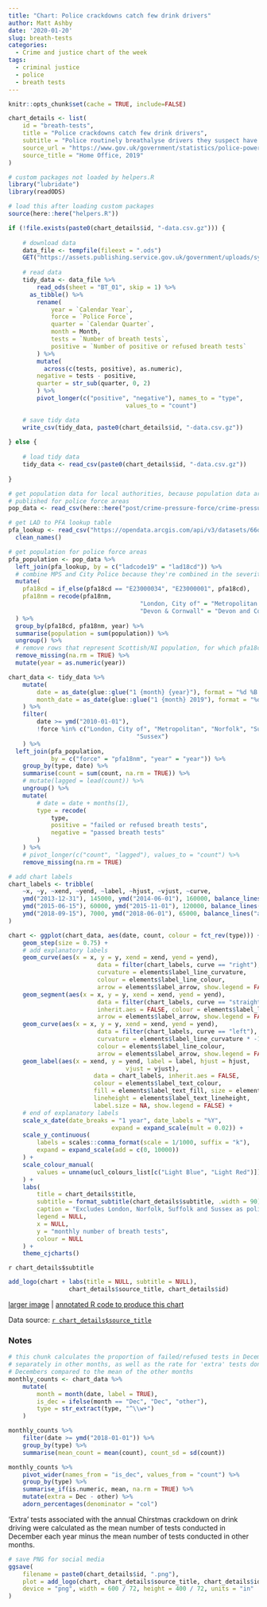 ```yaml
---
title: "Chart: Police crackdowns catch few drink drivers"
author: Matt Ashby
date: '2020-01-20'
slug: breath-tests
categories:
  - Crime and justice chart of the week
tags:
  - criminal justice
  - police
  - breath tests
---
```


```r
knitr::opts_chunk$set(cache = TRUE, include=FALSE)
```

```r
chart_details <- list(
	id = "breath-tests",
	title = "Police crackdowns catch few drink drivers",
	subtitle = "Police routinely breathalyse drivers they suspect have been drinking, but also carry out an annual Christmas crackdown, breath-testing more than three times as many drivers in December as in other months. However, only about 1.6% of these extra tests catch a drink driver, compared to about 14% of routine tests.",
	source_url = "https://www.gov.uk/government/statistics/police-powers-and-procedures-england-and-wales-year-ending-31-march-2019",
	source_title = "Home Office, 2019"
)
```

```r
# custom packages not loaded by helpers.R
library("lubridate")
library(readODS)

# load this after loading custom packages
source(here::here("helpers.R"))
```

```r
if (!file.exists(paste0(chart_details$id, "-data.csv.gz"))) {
	
	# download data
	data_file <- tempfile(fileext = ".ods")
	GET("https://assets.publishing.service.gov.uk/government/uploads/system/uploads/attachment_data/file/841257/breath-test-police-powers-procedures-mar19-hosb2519-tables.ods", write_disk(data_file))
	
	# read data
	tidy_data <- data_file %>% 
		read_ods(sheet = "BT_01", skip = 1) %>% 
	  as_tibble() %>% 
		rename(
			year = `Calendar Year`,
			force = `Police Force`,
			quarter = `Calendar Quarter`,
			month = Month,
			tests = `Number of breath tests`,
			positive = `Number of positive or refused breath tests`
		) %>% 
		mutate(
		  across(c(tests, positive), as.numeric),
  		negative = tests - positive,
	  	quarter = str_sub(quarter, 0, 2)
		) %>%
		pivot_longer(c("positive", "negative"), names_to = "type",
								 values_to = "count")

	# save tidy data
	write_csv(tidy_data, paste0(chart_details$id, "-data.csv.gz"))	
	
} else {
	
	# load tidy data
	tidy_data <- read_csv(paste0(chart_details$id, "-data.csv.gz"))
	
}

# get population data for local authorities, because population data aren't
# published for police force areas
pop_data <- read_csv(here::here("post/crime-pressure-force/crime-pressure-pop-data.csv.gz"))

# get LAD to PFA lookup table
pfa_lookup <- read_csv("https://opendata.arcgis.com/api/v3/datasets/66df1640526a4528a78736208daf83ed_0/downloads/data?format=csv&spatialRefId=4326&where=1%3D1") %>% 
  clean_names()
```

```r
# get population for police force areas
pfa_population <- pop_data %>% 
  left_join(pfa_lookup, by = c("ladcode19" = "lad18cd")) %>% 
  # combine MPS and City Police because they're combined in the severity scores
  mutate(
    pfa18cd = if_else(pfa18cd == "E23000034", "E23000001", pfa18cd),
    pfa18nm = recode(pfa18nm, 
    								 "London, City of" = "Metropolitan Police",
    								 "Devon & Cornwall" = "Devon and Cornwall")
  ) %>% 
  group_by(pfa18cd, pfa18nm, year) %>% 
  summarise(population = sum(population)) %>% 
  ungroup() %>% 
  # remove rows that represent Scottish/NI population, for which pfa18cd is NA
  remove_missing(na.rm = TRUE) %>%
  mutate(year = as.numeric(year))

chart_data <- tidy_data %>%
	mutate(
		date = as_date(glue::glue("1 {month} {year}"), format = "%d %B %Y"),
		month_date = as_date(glue::glue("1 {month} 2019"), format = "%d %B %Y")
	) %>% 
	filter(
		date >= ymd("2010-01-01"), 
		!force %in% c("London, City of", "Metropolitan", "Norfolk", "Suffolk", 
									"Sussex")
	) %>% 
  left_join(pfa_population, 
            by = c("force" = "pfa18nm", "year" = "year")) %>% 
	group_by(type, date) %>% 
	summarise(count = sum(count, na.rm = TRUE)) %>% 
	# mutate(lagged = lead(count)) %>% 
	ungroup() %>%
	mutate(
		# date = date + months(1),
		type = recode(
			type,
			positive = "failed or refused breath tests", 
			negative = "passed breath tests"
		)
	) %>% 
	# pivot_longer(c("count", "lagged"), values_to = "count") %>% 
	remove_missing(na.rm = TRUE)

# add chart labels
chart_labels <- tribble(
	~x, ~y, ~xend, ~yend, ~label, ~hjust, ~vjust, ~curve,
	ymd("2013-12-31"), 145000, ymd("2014-06-01"), 160000, balance_lines("the number of tests has been falling since 2014, likely due to budget cuts", 2), "left", "center", "left",
	ymd("2015-06-15"), 60000, ymd("2015-11-01"), 120000, balance_lines("a smaller crackdown takes place each summer", 2), "left", "bottom", "left",
	ymd("2018-09-15"), 7000, ymd("2018-06-01"), 65000, balance_lines("about 4,400 people failed a breath test per month in 2018", 4), "right", "bottom", "right"
)
```

```r
chart <- ggplot(chart_data, aes(date, count, colour = fct_rev(type))) + 
	geom_step(size = 0.75) +
	# add explanatory labels
	geom_curve(aes(x = x, y = y, xend = xend, yend = yend),
						 data = filter(chart_labels, curve == "right"), inherit.aes = FALSE, 
						 curvature = elements$label_line_curvature, 
						 colour = elements$label_line_colour, 
						 arrow = elements$label_arrow, show.legend = FALSE) +
	geom_segment(aes(x = x, y = y, xend = xend, yend = yend),
						 data = filter(chart_labels, curve == "straight"), 
						 inherit.aes = FALSE, colour = elements$label_line_colour, 
						 arrow = elements$label_arrow, show.legend = FALSE) +
	geom_curve(aes(x = x, y = y, xend = xend, yend = yend),
						 data = filter(chart_labels, curve == "left"), inherit.aes = FALSE, 
						 curvature = elements$label_line_curvature * -1, 
						 colour = elements$label_line_colour, 
						 arrow = elements$label_arrow, show.legend = FALSE) +
	geom_label(aes(x = xend, y = yend, label = label, hjust = hjust, 
								 vjust = vjust),
						data = chart_labels, inherit.aes = FALSE, 
						colour = elements$label_text_colour,
						fill = elements$label_text_fill, size = elements$label_text_size, 
						lineheight = elements$label_text_lineheight,
						label.size = NA, show.legend = FALSE) +
	# end of explanatory labels
	scale_x_date(date_breaks = "1 year", date_labels = "%Y", 
							 expand = expand_scale(mult = 0.02)) +
	scale_y_continuous(
		labels = scales::comma_format(scale = 1/1000, suffix = "k"), 
		expand = expand_scale(add = c(0, 10000))
	) + 
	scale_colour_manual(
		values = unname(ucl_colours_list[c("Light Blue", "Light Red")])
	) +
	labs(
		title = chart_details$title,
		subtitle = format_subtitle(chart_details$subtitle, .width = 90),
		caption = "Excludes London, Norfolk, Suffolk and Sussex as police could not provide consistent data for all years",
		legend = NULL,
		x = NULL,
		y = "monthly number of breath tests",
		colour = NULL
	) +
	theme_cjcharts()
```

`r chart_details$subtitle`

```r
add_logo(chart + labs(title = NULL, subtitle = NULL), 
				 chart_details$source_title, chart_details$id)
```

[larger image](../`r chart_details$id`.png)
| [annotated R code to produce this chart](https://github.com/mpjashby/lesscrime.info/blob/master/content/post/`r chart_details$id`.Rmd)

Data source: [`r chart_details$source_title`](`r chart_details$source_url`)

### Notes

```r
# this chunk calculates the proportion of failed/refused tests in December and
# separately in other months, as well as the rate for 'extra' tests done during
# Decembers compared to the mean of the other months
monthly_counts <- chart_data %>% 
	mutate(
		month = month(date, label = TRUE),
		is_dec = ifelse(month == "Dec", "Dec", "other"),
		type = str_extract(type, "^\\w+")
	)

monthly_counts %>% 
	filter(date >= ymd("2018-01-01")) %>% 
	group_by(type) %>% 
	summarise(mean_count = mean(count), count_sd = sd(count))

monthly_counts %>% 
	pivot_wider(names_from = "is_dec", values_from = "count") %>% 
	group_by(type) %>% 
	summarise_if(is.numeric, mean, na.rm = TRUE) %>% 
	mutate(extra = Dec - other) %>% 
	adorn_percentages(denominator = "col")
```

'Extra' tests associated with the annual Chirstmas crackdown on drink driving were calculated as the mean number of tests conducted in December each year minus the mean number of tests conducted in other months.

```r
# save PNG for social media
ggsave(
	filename = paste0(chart_details$id, ".png"), 
	plot = add_logo(chart, chart_details$source_title, chart_details$id), 
	device = "png", width = 600 / 72, height = 400 / 72, units = "in"
)
```

